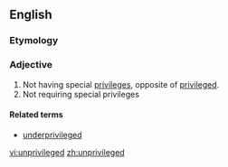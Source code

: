 ==English==

===Etymology===
{{prefix|en|un|privileged}}

===Adjective===
{{en-adj|-}}

# Not having special [[privileges]], opposite of [[privileged]].
# Not requiring special privileges

====Related terms====
* [[underprivileged]]

[[vi:unprivileged]]
[[zh:unprivileged]]